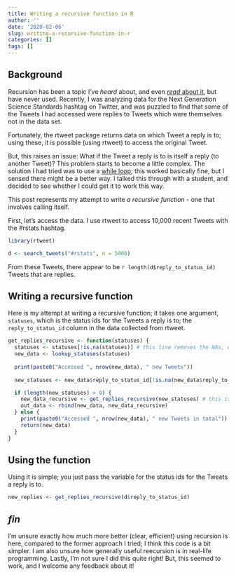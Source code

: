 ```yaml
---
title: Writing a recursive function in R
author: ''
date: '2020-02-06'
slug: writing-a-recursive-function-in-r
categories: []
tags: []
---
```


## Background

Recursion has been a topic I've *heard* about, and even [*read* about it](https://adv-r.hadley.nz/expressions.html#ast-funs), but have never used. Recently, I was analyzing data for the Next Generation Science Standards hashtag on Twitter, and was puzzled to find that some of the Tweets I had accessed were replies to Tweets which were themselves not in the data set. 

Fortunately, the rtweet package returns data on which Tweet a reply is to; using these, it is possible (using rtweet) to access the original Tweet.

But, this raises an issue: What if the Tweet a reply is to is itself a reply (to another Tweet)? This problem starts to become a little complex. The solution I had tried was to use a [while loop](https://r4ds.had.co.nz/iteration.html); this worked basically fine, but I sensed there might be a better way. I talked this through with a student, and decided to see whether I could get it to work this way. 

This post represents my attempt to write *a recursive function* - one that involves calling itself. 

First, let's access the data. I use rtweet to access 10,000 recent Tweets with the #rstats hashtag. 

```r
library(rtweet)

d <- search_tweets("#rstats", n = 5000)
```

From these Tweets, there appear to be `r length(d$reply_to_status_id)` Tweets that are replies.

## Writing a recursive function

Here is my attempt at writing a recursive function; it takes one argument, `statuses`, which is the status ids for the Tweets a reply is to; the `reply_to_status_id` column in the data collected from rtweet.

```r
get_replies_recursive <- function(statuses) {
  statuses <- statuses[!is.na(statuses)] # this line removes the NAs, which are very common because most Tweets are not replies
  new_data <- lookup_statuses(statuses)
  
  print(paste0("Accessed ", nrow(new_data), " new Tweets"))
  
  new_statuses <- new_data$reply_to_status_id[!is.na(new_data$reply_to_status_id)]

  if (length(new_statuses) > 0) {
    new_data_recursive <- get_replies_recursive(new_statuses) # this is the key line where the function calls itself, but passing different statuses
    out_data <- rbind(new_data, new_data_recursive)
  } else {
    print(paste0("Accessed ", nrow(new_data), " new Tweets in total"))
    return(new_data)
  }
}
```

## Using the function

Using it is simple; you just pass the variable for the status ids for the Tweets a reply is to.

```r
new_replies <- get_replies_recursive(d$reply_to_status_id)
```

## *fin*

I'm unsure exactly how much more better (clear, efficient) using recursion is here, compared to the former approach I tried; I think this code is a bit simpler. I am also unsure how generally useful reecursion is in real-life programming. Lastly, I'm not sure I did this quite right! But, this seemed to work, and I welcome any feedback about it!